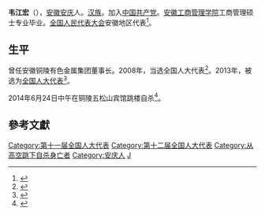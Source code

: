 '''韦江宏'''（{{bd|1962年||2014年|6月24日|catIdx=Wei}}），[[安徽|安徽]][[安庆|安庆]]人。[[汉族|汉族]]。加入[[中国共产党|中国共产党]]。[[安徽工商管理学院|安徽工商管理学院]]工商管理硕士专业毕业。[[全国人民代表大会|全国人民代表大会]]安徽地区代表<ref>{{cite web|author=新华网|title=第十一届全国人大代表|url=http://news.xinhuanet.com/ziliao/2008-03/03/content_7708230.htm?node=36628|publisher=新华网|accessdate=2014-01-07|archive-date=2014-01-10|archive-url=https://web.archive.org/web/20140110211415/http://news.xinhuanet.com/ziliao/2008-03/03/content_7708230.htm?node=36628|dead-url=no}}</ref>。

==生平==
曾任安徽铜陵有色金属集团董事长。2008年，当选全国人大代表<ref>{{cite news|title=全国人大代表信息-韦江宏|url= http://210.82.31.1:8084/delegate/viewDelegate.action?dbid=110953|accessdate=2013-04-05|newspaper=全国人大网|archive-url=https://web.archive.org/web/20140407060930/http://www.npc.gov.cn/delegate/viewDelegate.action?dbid=110953|archive-date=2014-04-07|dead-url=yes}}</ref>。2013年，被选为[[全国人大代表|全国人大代表]]<ref>{{cite news|title=全国人大代表信息-韦江宏|url= http://210.82.31.1:8084/delegate/viewDelegate.action?dbid=120927|accessdate=2013-03-28|newspaper=全国人大网|deadurl=yes|archiveurl=https://web.archive.org/web/20140407060636/http://www.npc.gov.cn/delegate/viewDelegate.action?dbid=120927|archivedate=2014-04-07}}</ref>。

2014年6月24日中午在铜陵五松山宾馆跳楼自杀<ref>{{cite news | url=http://finance.ifeng.com/a/20140624/12599237_0.shtml | title=铜陵有色金属集团董事长坠楼身亡 原因待查（图） | publisher=凤凰网 | author=人民网 | accessdate=2014-06-24}}</ref>。

==參考文獻==
{{reflist}}
{{中国政治人物小作品}}

{{DEFAULTSORT:W}}
[[Category:第十一届全国人大代表|Category:第十一届全国人大代表]]
[[Category:第十二届全国人大代表|Category:第十二届全国人大代表]]
[[Category:从高空跳下自杀身亡者|Category:从高空跳下自杀身亡者]]
[[Category:安庆人|Category:安庆人]]
[[Category:韦姓|J]]